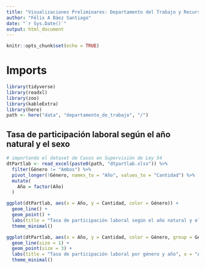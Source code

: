 ```yaml
---
title: "Visualizaciones Preliminares: Departamento del Trabajo y Recursos Humanos"
author: "Félix A Báez Santiago"
date: "`r Sys.Date()`"
output: html_document
---
```


```r
knitr::opts_chunk$set(echo = TRUE)
```

# Imports
```r
library(tidyverse)
library(readxl)
library(zoo)
library(kableExtra)
library(here)
path <- here("data", "departamento_de_trabajo", "/")
```

## Tasa de participación laboral según el año natural y el sexo
```r
# importando el dataset de Casos en Supervisión de Ley 54
dtPartlab <- read_excel(paste0(path, "dtpartlab.xlsx")) %>%
  filter(Género != "Ambos") %>%
  pivot_longer(!Género, names_to = "Año", values_to = "Cantidad") %>%
  mutate(
    Año = factor(Año)
  )
```

```r
ggplot(dtPartlab, aes(x = Año, y = Cantidad, color = Género)) +
  geom_line() +
  geom_point() +
  labs(title = "Tasa de participación laboral según el año natural y el sexo", x = "Año", y = "Porcentaje Laboral") +
  theme_minimal()

ggplot(dtPartlab, aes(x = Año, y = Cantidad, color = Género, group = Género)) +
  geom_line(size = 1) +
  geom_point(size = 3) +
  labs(title = "Tasa de participación laboral por género y año", x = "Año", y = "Porcentaje Laboral") +
  theme_minimal()
```